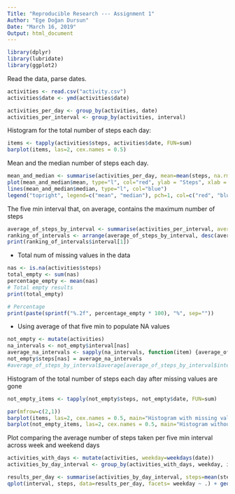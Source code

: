 ```yaml
---
Title: "Reproducible Research --- Assignment 1"
Author: "Ege Doğan Dursun"
Date: "March 16, 2019"
Output: html_document
---
```



```r

library(dplyr)
library(lubridate)
library(ggplot2)
```

Read the data, parse dates. 

```r
activities <- read.csv("activity.csv")
activities$date <- ymd(activities$date)

activities_per_day <- group_by(activities, date)
activities_per_interval <- group_by(activities, interval)
```


Histogram for the total number of steps each day:

```r
items <- tapply(activities$steps, activities$date, FUN=sum)
barplot(items, las=2, cex.names = 0.5)
```

Mean and the median number of steps each day.

```r
mean_and_median <- summarise(activities_per_day, mean=mean(steps, na.rm = TRUE), n=median(steps, na.rm = TRUE))
plot(mean_and_median$mean, type="l", col="red", ylab = "Steps", xlab = "Day", las=2, main="Average number of steps taken")
lines(mean_and_median$median, type="l", col="blue")
legend("topright", legend=c("mean", "median"), pch=1, col=c("red", "blue"))
```

The five min interval that, on average, contains the maximum number of steps
```r
average_of_steps_by_interval <- summarise(activities_per_interval, average=mean(steps, na.rm = TRUE))
ranking_of_intervals <- arrange(average_of_steps_by_interval, desc(average))
print(ranking_of_intervals$interval[1])
```


- Total num of missing values in the data

```r
nas <- is.na(activities$steps)
total_empty <- sum(nas)
percentage_empty <- mean(nas)
# Total empty results
print(total_empty)

# Percentage
print(paste(sprintf("%.2f", percentage_empty * 100), "%", sep=""))
```

- Using average of that five min to populate NA values
```r
not_empty <- mutate(activities)
na_intervals <- not_empty$interval[nas]
average_na_intervals <- sapply(na_intervals, function(item) {average_of_steps_by_interval$average[average_of_steps_by_interval$interval==item]})
not_empty$steps[nas] = average_na_intervals
#average_of_steps_by_interval$average[average_of_steps_by_interval$interval==0]
```


Histogram of the total number of steps each day after missing values are gone
```r
not_empty_items <- tapply(not_empty$steps, not_empty$date, FUN=sum)

par(mfrow=c(2,1))
barplot(items, las=2, cex.names = 0.5, main="Histogram with missing values (NAs)")
barplot(not_empty_items, las=2, cex.names = 0.5, main="Histogram without missing values (NAs)")
```

Plot comparing the average number of steps taken per five min interval across week and weekend days

```r
activities_with_days <- mutate(activities, weekday=weekdays(date))
activities_by_day_interval <- group_by(activities_with_days, weekday, interval)

results_per_day <- summarise(activities_by_day_interval, steps=mean(steps, na.rm=TRUE))
qplot(interval, steps, data=results_per_day, facets= weekday ~ .) + geom_line()
```

